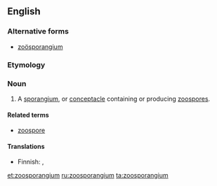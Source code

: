 ==English==
===Alternative forms===
* [[zoösporangium]]
===Etymology===
{{rfe}}
===Noun===
{{en-noun|zoosporangia}}

# {{context|botany|lang=en}} A [[sporangium]], or [[conceptacle]] containing or producing [[zoospore]]s.

====Related terms====
*[[zoospore]]

====Translations====
{{trans-top|a sporangium, or conceptacle containing or producing zoospores}}
*Finnish: {{t-|fi|parveiluitiöpesäke}}, {{t-|fi|zoosporangio}}
{{trans-mid}}
{{trans-bottom}}

[[et:zoosporangium]]
[[ru:zoosporangium]]
[[ta:zoosporangium]]